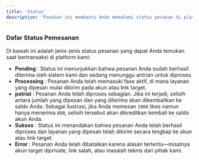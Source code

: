```yaml
---
title: 'Status'
description: 'Panduan ini membantu Anda memahami status pesanan di platform SPRINTPEDIA, memungkinkan Anda untuk mengelola dan memantau aktivitas Anda dengan lebih efektif.'
---
```


### Dafar Status Pemesanan
Di bawah ini adalah jenis-jenis status pesanan yang dapat Anda temukan saat bertransaksi di platform kami:
 - **Pending** : Status ini menunjukkan bahwa pesanan Anda sudah berhasil diterima oleh sistem kami dan sedang menunggu antrian untuk diproses.
 - **Processing** : Pesanan Anda telah memasuki fase aktif, di mana layanan yang dipesan mulai dikirim pada akun atau link target.
 - **patrial** : Pesanan Anda telah diproses sebagian. Jika ini terjadi, selisih antara jumlah yang dipesan dan yang diterima akan dikembalikan ke saldo Anda.
 <Info>Sebagai ilustrasi, jika Anda memesan <code>1000</code> likes namun hanya menerima <code>800</code>, selisih tersebut akan dikreditkan kembali ke saldo akun Anda.</Info>
 - **Sukses** : Status ini menandakan bahwa pesanan Anda telah berhasil diproses dan layanan yang dipesan telah dikirim secara lengkap ke akun atau link target.
 - **Error** : Pesanan Anda telah dibatalkan karena alasan tertentu—misalnya akun target diprivate, link salah, atau masalah teknis dari pihak kami.
